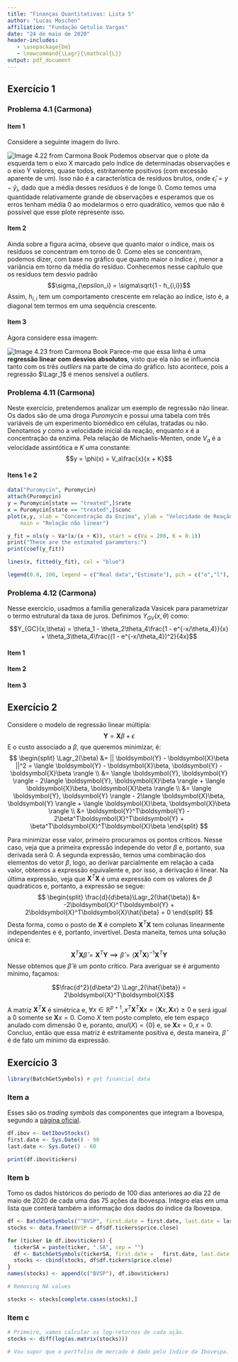 ```yaml
---
title: "Finanças Quantitativas: Lista 5"
author: "Lucas Moschen"
affiliation: "Fundação Getulio Vargas"
date: "24 de maio de 2020"
header-includes:
   - \usepackage{bm}
   - \newcommand{\Lagr}{\mathcal{L}}
output: pdf_document
---
```


## Exercício 1

### Problema 4.1 (Carmona)

#### Item 1

Considere a seguinte imagem do livro. 

![Image 4.22 from Carmona Book](/home/lucasmoschen/Documents/GitHub/Quantitative_Finance/data/fig4-22.png)
Podemos observar que o plote da esquerda tem o eixo X marcado pelo índice de determinadas observações e o eixo Y valores, quase todos, estritamente positivos (com excessão aparente de um). Isso não é a característica de resíduos brutos, onde $\hat{\epsilon}_i = y - \hat{y}_i$, dado que a média desses resíduos é de longe $0$. Como temos uma quantidade relativamente grande de observações e esperamos que os erros tenham média $0$ ao modelarmos o erro quadrático, vemos que não é possível que esse plote represente isso. 

#### Item 2

Ainda sobre a figura acima, obseve que quanto maior o índice, mais os resíduos se concentram em torno de $0$. Como eles se concentram, podemos dizer, com base no gráfico que quanto maior o índice $i$, menor a variância em torno da média do resíduo. Conhecemos nesse capítulo que os resíduos tem desvio padrão $$\sigma_{\epsilon_i} = \sigma\sqrt{1 - h_{i,i}}$$
Assim, $h_{i,i}$ tem um comportamento crescente em relação ao índice, isto é, a diagonal tem termos em uma sequência crescente. 

#### Item 3

Agora considere essa imagem: 

![Image 4.23  from Carmona Book](/home/lucasmoschen/Documents/GitHub/Quantitative_Finance/data/fig4-23.png)
Parece-me que essa linha é uma **regressão linear com desvios absolutos**, visto que ela não se influencia tanto com os três *outliers* na parte de cima do gráfico. Isto acontece, pois a regressão $\Lagr_1$ é menos sensível a *outliers*.  

### Problema 4.11 (Carmona)

Neste exercício, pretendemos analizar um exemplo de regressão não linear. Os dados são de uma droga *Puromycin* e possui uma tabela com três variáveis de um experimento biomédico em células, tratadas ou não. Denotamos $y$ como a velocidade inicial da reação, enquanto $x$ é a concentração da enzima. Pela relação de Michaelis-Menten, onde $V_a$ é a velocidade assintótica e $K$ uma constante:
$$y = \phi(x) = V_a\frac{x}{x + K}$$

#### Itens 1 e 2

```r
data("Puromycin", Puromycin)
attach(Puromycin)
y = Puromycin[state == "treated",]$rate
x = Puromycin[state == "treated",]$conc
plot(x,y, xlab = "Concentração da Enzima", ylab = "Velocidade de Reação (counts/min/min)", 
    main = "Relação não linear")

y_fit = nls(y ~ Va*(x/(x + K)), start = c(Va = 200, K = 0.1))
print("These are the estimated parameters:")
print(coef(y_fit))

lines(x, fitted(y_fit), col = "blue")

legend(0.8, 100, legend = c("Real data","Estimate"), pch = c("o","l"), col = c("black", "blue"))
```

### Problema 4.12 (Carmona)

Nesse exercício, usadmos a família generalizada Vasicek para parametrizar o termo estrutural da taxa de juros. Definimos $Y_{GV}(x,\theta)$ como: 
$$Y_{GC}(x,\theta) = \theta_1 - \theta_2\theta_4\frac{1 - e^{-x/\theta_4}}{x} + \theta_3\theta_4\frac{(1 - e^{-x/\theta_4})^2}{4x}$$

#### Item 1

#### Item 2

#### Item 3

## Exercício 2

Considere o modelo de regressão linear múltipla: 
$$\boldsymbol{Y} = \boldsymbol{X}\beta + \epsilon$$
E o custo associado a $\beta$, que queremos minimizar, é: 
$$
\begin{split}
\Lagr_2(\beta) &= || \boldsymbol{Y} - \boldsymbol{X}\beta ||^2 = \langle \boldsymbol{Y} - \boldsymbol{X}\beta, \boldsymbol{Y} - \boldsymbol{X}\beta \rangle \\
&= \langle \boldsymbol{Y}, \boldsymbol{Y} \rangle - 2\langle \boldsymbol{Y}, \boldsymbol{X}\beta \rangle + \langle \boldsymbol{X}\beta, \boldsymbol{X}\beta \rangle \\
&= \langle \boldsymbol{Y}, \boldsymbol{Y} \rangle - 2\langle  \boldsymbol{X}\beta, \boldsymbol{Y} \rangle + \langle \boldsymbol{X}\beta, \boldsymbol{X}\beta \rangle \\
&= \boldsymbol{Y}^T\boldsymbol{Y} - 2\beta^T\boldsymbol{X}^T\boldsymbol{Y} + \beta^T\boldsymbol{X}^T\boldsymbol{X}\beta
\end{split}
$$

Para minimizar esse valor, primeiro procuramos os pontos críticos. Nesse caso, veja que a primeira expressão independe do vetor $\beta$ e, portanto, sua derivada será $0$. A segunda expressão, temos uma combinação dos elementos do vetor $\beta$, logo, ao derivar parcialmente em relação a cada valor, obtemos a expressão equivalente e, por isso, a derivação é linear. Na última expressão, veja que $\boldsymbol{X}^T\boldsymbol{X}$ é uma expressão com os valores de $\beta$ quadráticos e, portanto, a expressão se segue:
$$
\begin{split}
\frac{d}{d\beta}\Lagr_2(\hat{\beta}) &= -2\boldsymbol{X}^T\boldsymbol{Y} + 2\boldsymbol{X}^T\boldsymbol{X}\hat{\beta} = 0
\end{split}
$$
Desta forma, como o posto de $\boldsymbol{X}$ é completo $\boldsymbol{X}^T\boldsymbol{X}$ tem colunas linearmente independentes e é, portanto, invertível. Desta maneita, temos uma solução única e:   

$$\boldsymbol{X}^T\boldsymbol{X}\hat{\beta} = \boldsymbol{X}^T\boldsymbol{Y} \implies \hat{\beta} = (\boldsymbol{X}^T\boldsymbol{X})^{-1}\boldsymbol{X}^T\boldsymbol{Y}$$
Nesse obtemos que $\hat{\beta}$ é um ponto crítico. Para averiguar se é argumento mínimo, façamos: 

$$\frac{d^2}{d\beta^2} \Lagr_2(\hat{\beta}) = 2\boldsymbol{X}^T\boldsymbol{X}$$

A matriz $\boldsymbol{X}^T\boldsymbol{X}$ é simétrica e, $\forall x \in \mathbb{R}^{p+1}, x^T\boldsymbol{X}^T\boldsymbol{X}x = \langle \boldsymbol{X}x, \boldsymbol{X}x \rangle \geq 0$ e será igual a $0$ somente se $\boldsymbol{X}x = 0$. Como $X$ tem posto completo, ele tem espaço anulado com dimensão $0$ e, poranto, $anul(X) = \{0\}$ e, se $\boldsymbol{X}x = 0, x = 0$. Concluo, então que essa matriz é estritamente positiva e, desta maneira, $\hat{\beta}$ é de fato um mínimo da expressão. 

## Exercício 3

```r
library(BatchGetSymbols) # get financial data 
```

### Item a

Esses são os *trading symbols* das componentes que integram a Ibovespa, segundo a [página oficial](http://bvmf.bmfbovespa.com.br/indices/ResumoCarteiraTeorica.aspx?Indice=IBOV&idioma=pt-br). 

```r
df.ibov <- GetIbovStocks()
first.date <- Sys.Date() - 90
last.date <- Sys.Date() - 60

print(df.ibov$tickers)
```

### Item b

Tomo os dados históricos do período de 100 dias anteriores ao dia 22 de maio de 2020 de cada uma das 75 ações da Ibovespa. Integro elas em uma lista que conterá também a informação dos dados do índice da Ibovespa.

```r
df <- BatchGetSymbols("^BVSP", first.date = first.date, last.date = last.date)
stocks <- data.frame(BVSP = df$df.tickers$price.close)

for (ticker in df.ibov$tickers) {
  tickerSA = paste(ticker, ".SA", sep = "") 
  df <- BatchGetSymbols(tickerSA, first.date =   first.date, last.date = last.date)
  stocks <- cbind(stocks, df$df.tickers$price.close)
} 
names(stocks) <- append(c("BVSP"), df.ibov$tickers)

# Removing NA values

stocks <- stocks[complete.cases(stocks),]
```

### Item c

```r
# Primeiro, vamos calcular os log-retornos de cada ação. 
stocks <- diff(log(as.matrix(stocks)))

# Vou supor que o portfolio de mercado é dado pelo índice da Ibovespa.
```




